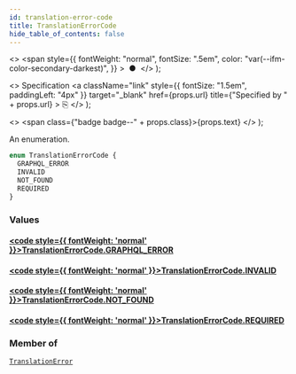 ```yaml
---
id: translation-error-code
title: TranslationErrorCode
hide_table_of_contents: false
---
```


  <>
    <span
      style={{
        fontWeight: "normal",
        fontSize: ".5em",
        color: "var(--ifm-color-secondary-darkest)",
      }}
    >
      &nbsp;●&nbsp;
    </span>
  </>
);

  <>
    Specification
    <a
      className="link"
      style={{ fontSize: "1.5em", paddingLeft: "4px" }}
      target="\_blank"
      href={props.url}
      title={"Specified by " + props.url}
    >
      ⎘
    </a>
  </>
);

  <>
    <span class={"badge badge--" + props.class}>{props.text}</span>
  </>
);

An enumeration.

```graphql
enum TranslationErrorCode {
  GRAPHQL_ERROR
  INVALID
  NOT_FOUND
  REQUIRED
}
```

### Values

#### [<code style={{ fontWeight: 'normal' }}>TranslationErrorCode.<b>GRAPHQL_ERROR</b></code>](#)

>

#### [<code style={{ fontWeight: 'normal' }}>TranslationErrorCode.<b>INVALID</b></code>](#)

>

#### [<code style={{ fontWeight: 'normal' }}>TranslationErrorCode.<b>NOT_FOUND</b></code>](#)

>

#### [<code style={{ fontWeight: 'normal' }}>TranslationErrorCode.<b>REQUIRED</b></code>](#)

>

### Member of

[`TranslationError`](../../../developer/api-reference/objects/translation-error) <Badge class="secondary" text="object"/>
